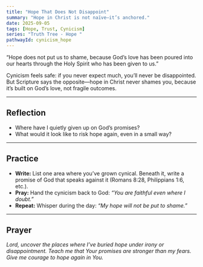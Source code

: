 ```yaml
---
title: "Hope That Does Not Disappoint"
summary: "Hope in Christ is not naïve—it’s anchored."
date: 2025-09-05
tags: [Hope, Trust, Cynicism]
series: "Truth Tree - Hope "
pathwayId: cynicism_hope
---
```



<Scripture refText="Romans 5:5">
“Hope does not put us to shame, because God’s love has been poured into our hearts 
through the Holy Spirit who has been given to us.”
</Scripture>

Cynicism feels safe: if you never expect much, you’ll never be disappointed.  
But Scripture says the opposite—hope in Christ never shames you, because it’s built on God’s love, not fragile outcomes.  

---

## Reflection  
- Where have I quietly given up on God’s promises?  
- What would it look like to risk hope again, even in a small way?  

---

## Practice  
- **Write:** List one area where you’ve grown cynical. Beneath it, write a promise of God that speaks against it (Romans 8:28, Philippians 1:6, etc.).  
- **Pray:** Hand the cynicism back to God: *“You are faithful even where I doubt.”*  
- **Repeat:** Whisper during the day: *“My hope will not be put to shame.”*  

---

## Prayer  
*Lord, uncover the places where I’ve buried hope under irony or disappointment. Teach me that Your promises are stronger than my fears. Give me courage to hope again in You.*  
